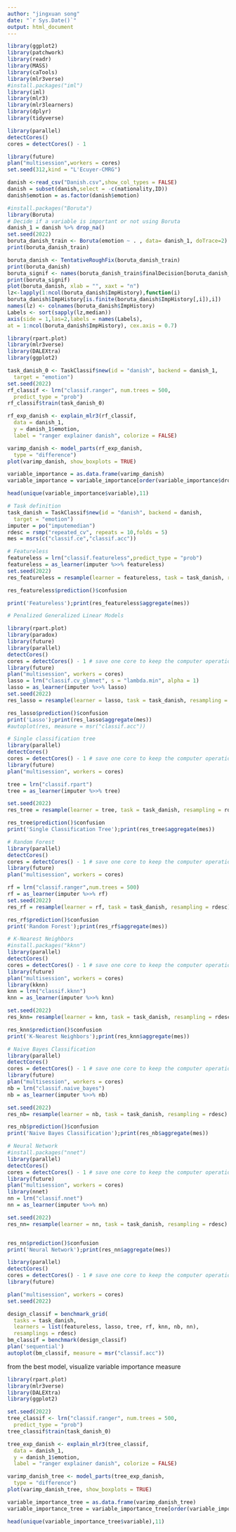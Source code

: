 ```yaml
---
author: "jingxuan song"
date: "`r Sys.Date()`"
output: html_document
---
```


```r
library(ggplot2)
library(patchwork)
library(readr)
library(MASS)
library(caTools)
library(mlr3verse)
#install.packages("iml")
library(iml)
library(mlr3)
library(mlr3learners)
library(dplyr)
library(tidyverse)
```

```r

library(parallel)
detectCores()
cores = detectCores() - 1

```

```r
library(future)
plan("multisession",workers = cores)
set.seed(312,kind = "L'Ecuyer-CMRG")

```

```r
danish <-read_csv("Danish.csv",show_col_types = FALSE)
danish = subset(danish,select = -c(nationality,ID))
danish$emotion = as.factor(danish$emotion)
```

```r
#install.packages("Boruta")
library(Boruta)
# Decide if a variable is important or not using Boruta
danish_1 = danish %>% drop_na()
set.seed(2022)
boruta_danish_train <- Boruta(emotion ~ . , data= danish_1, doTrace=2) # perform Boruta search
print(boruta_danish_train)

boruta_danish <- TentativeRoughFix(boruta_danish_train)
print(boruta_danish)
boruta_signif <- names(boruta_danish_train$finalDecision[boruta_danish_train$finalDecision %in% c("Confirmed", "Tentative")]) # collect Confirmed and Tentative variables
print(boruta_signif)
plot(boruta_danish, xlab = "", xaxt = "n")
lz<-lapply(1:ncol(boruta_danish$ImpHistory),function(i)
boruta_danish$ImpHistory[is.finite(boruta_danish$ImpHistory[,i]),i])
names(lz) <- colnames(boruta_danish$ImpHistory)
Labels <- sort(sapply(lz,median))
axis(side = 1,las=2,labels = names(Labels),
at = 1:ncol(boruta_danish$ImpHistory), cex.axis = 0.7)
```
```r
library(rpart.plot)
library(mlr3verse)
library(DALEXtra)
library(ggplot2)

task_danish_0 <- TaskClassif$new(id = "danish", backend = danish_1, 
  target = "emotion")
set.seed(2022)
rf_classif <- lrn("classif.ranger", num.trees = 500, 
  predict_type = "prob")
rf_classif$train(task_danish_0)

rf_exp_danish <- explain_mlr3(rf_classif, 
  data = danish_1,
  y = danish_1$emotion, 
  label = "ranger explainer danish", colorize = FALSE)

varimp_danish <- model_parts(rf_exp_danish,
  type = "difference")
plot(varimp_danish, show_boxplots = TRUE)

variable_importance = as.data.frame(varimp_danish)
variable_importance = variable_importance[order(variable_importance$dropout_loss, decreasing = TRUE),]

head(unique(variable_importance$variable),11)
```

```r
# Task definition
task_danish = TaskClassif$new(id = "danish", backend = danish, 
  target = "emotion")
imputer = po("imputemedian")
rdesc = rsmp("repeated_cv", repeats = 10,folds = 5)
mes = msrs(c("classif.ce","classif.acc"))
```


```r
# Featureless
featureless = lrn("classif.featureless",predict_type = "prob") 
featureless = as_learner(imputer %>>% featureless)
set.seed(2022)
res_featureless = resample(learner = featureless, task = task_danish, resampling = rdesc)

res_featureless$prediction()$confusion

print('Featureless');print(res_featureless$aggregate(mes))
```

```r
# Penalized Generalized Linear Models

library(rpart.plot)
library(paradox)
library(future)
library(parallel)
detectCores()
cores = detectCores() - 1 # save one core to keep the computer operational
library(future)
plan("multisession", workers = cores)
lasso = lrn("classif.cv_glmnet", s = "lambda.min", alpha = 1)
lasso = as_learner(imputer %>>% lasso)
set.seed(2022)
res_lasso = resample(learner = lasso, task = task_danish, resampling = rdesc)

res_lasso$prediction()$confusion
print('Lasso');print(res_lasso$aggregate(mes))
#autoplot(res, measure = msr("classif.acc"))

```



```r
# Single classification tree
library(parallel)
detectCores()
cores = detectCores() - 1 # save one core to keep the computer operational
library(future)
plan("multisession", workers = cores)

tree = lrn("classif.rpart") 
tree = as_learner(imputer %>>% tree)

set.seed(2022)
res_tree = resample(learner = tree, task = task_danish, resampling = rdesc)

res_tree$prediction()$confusion
print('Single Classification Tree');print(res_tree$aggregate(mes))
```

```r
# Random Forest
library(parallel)
detectCores()
cores = detectCores() - 1 # save one core to keep the computer operational
library(future)
plan("multisession", workers = cores)

rf = lrn("classif.ranger",num.trees = 500) 
rf = as_learner(imputer %>>% rf) 
set.seed(2022)
res_rf = resample(learner = rf, task = task_danish, resampling = rdesc)

res_rf$prediction()$confusion
print('Random Forest');print(res_rf$aggregate(mes))
```


```r
# K-Nearest Neighbors
#install.packages("kknn")
library(parallel)
detectCores()
cores = detectCores() - 1 # save one core to keep the computer operational
library(future)
plan("multisession", workers = cores)
library(kknn)
knn = lrn("classif.kknn") 
knn = as_learner(imputer %>>% knn)

set.seed(2022)
res_knn= resample(learner = knn, task = task_danish, resampling = rdesc)

res_knn$prediction()$confusion
print('K-Nearest Neighbors');print(res_knn$aggregate(mes))
```

```r
# Naive Bayes Classification
library(parallel)
detectCores()
cores = detectCores() - 1 # save one core to keep the computer operational
library(future)
plan("multisession", workers = cores)
nb = lrn("classif.naive_bayes") 
nb = as_learner(imputer %>>% nb)

set.seed(2022)
res_nb= resample(learner = nb, task = task_danish, resampling = rdesc)

res_nb$prediction()$confusion
print('Naive Bayes Classification');print(res_nb$aggregate(mes))
```

```r
# Neural Network
#install.packages("nnet")
library(parallel)
detectCores()
cores = detectCores() - 1 # save one core to keep the computer operational
library(future)
plan("multisession", workers = cores)
library(nnet)
nn = lrn("classif.nnet") 
nn = as_learner(imputer %>>% nn)

set.seed(2022)
res_nn= resample(learner = nn, task = task_danish, resampling = rdesc)


res_nn$prediction()$confusion
print('Neural Network');print(res_nn$aggregate(mes))
```

```r

library(parallel)
detectCores()
cores = detectCores() - 1 # save one core to keep the computer operational
library(future)

plan("multisession", workers = cores)
set.seed(2022)

design_classif = benchmark_grid(
  tasks = task_danish,
  learners = list(featureless, lasso, tree, rf, knn, nb, nn),
  resamplings = rdesc)
bm_classif = benchmark(design_classif)
plan('sequential')
autoplot(bm_classif, measure = msr("classif.acc"))
```

 from the best model, visualize variable importance measure 

```r
library(rpart.plot)
library(mlr3verse)
library(DALEXtra)
library(ggplot2)

set.seed(2022)
tree_classif <- lrn("classif.ranger", num.trees = 500, 
  predict_type = "prob")
tree_classif$train(task_danish_0)

tree_exp_danish <- explain_mlr3(tree_classif, 
  data = danish_1,
  y = danish_1$emotion, 
  label = "ranger explainer danish", colorize = FALSE)

varimp_danish_tree <- model_parts(tree_exp_danish,
  type = "difference")
plot(varimp_danish_tree, show_boxplots = TRUE)
```

```r
variable_importance_tree = as.data.frame(varimp_danish_tree)
variable_importance_tree = variable_importance_tree[order(variable_importance_tree$dropout_loss, decreasing = TRUE),]

head(unique(variable_importance_tree$variable),11)

```

